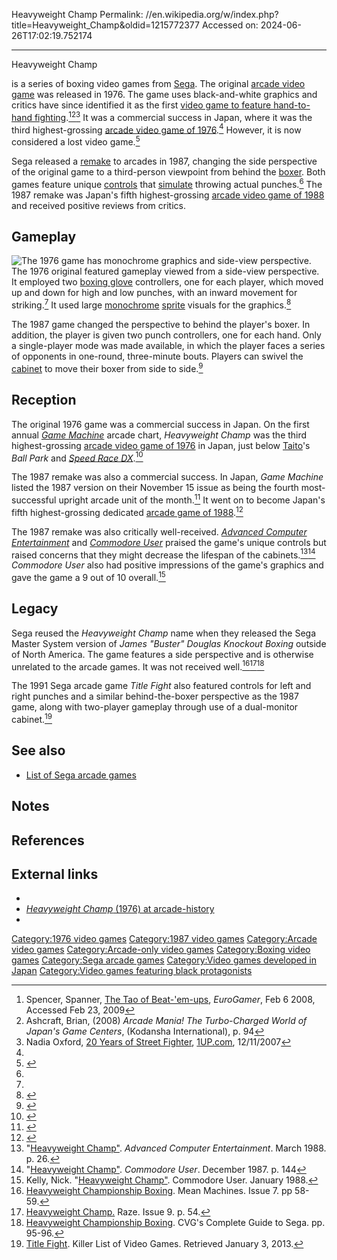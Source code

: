 Heavyweight Champ
Permalink: //en.wikipedia.org/w/index.php?title=Heavyweight_Champ&oldid=1215772377
Accessed on: 2024-06-26T17:02:19.752174



------
Heavyweight Champ
{{short description|1976 video game}}
{{Infobox VG
|title = Heavyweight Champ
|image = Heavyweight Champ arcade flyer.jpg
|caption = Arcade flyer for the 1987 game
|developer = [[Sega]]
|designer = 
|released = October 1976 (original)<ref name="Famitsu">{{cite book |chapter=1973-76 |title=Sega Arcade History |date=2002 |series=[[Famitsu DC]] |publisher=[[Enterbrain]] |pages=30–2 |chapter-url=https://archive.org/details/segaarcadehistoryfamitsudc/page/n31/mode/2up |lang=ja}}</ref><br />September 1987 (remake)<ref>{{cite web|url=http://www.arcade-history.com/?n=heavyweight-champ&page=detail&id=1110|title=Heavyweight Champ arcade video game pcb by SEGA Enterprises, Ltd. (1987)|website=Arcade-history.com|accessdate=8 October 2017}}</ref>
|genre = [[Sports video game|Sports]]
|platforms = [[Arcade video game|Arcade]]
}}
{{about|the video game|heavyweight champions in real life|List of heavyweight boxing champions}}

{{nihongo foot|'''''Heavyweight Champ'''''|ヘビーウェイトチャンプ|Hebīweito Chanpu|lead=yes|group=lower-alpha}} is a series of boxing video games from [[Sega]]. The original [[arcade video game]] was released in 1976. The game uses black-and-white graphics and critics have since identified it as the first [[Fighting game|video game to feature hand-to-hand fighting]].<ref name="tao">Spencer, Spanner, [http://www.eurogamer.net/articles/the-tao-of-beat-em-ups-article?page=1 The Tao of Beat-'em-ups], ''EuroGamer'', Feb 6 2008, Accessed Feb 23, 2009</ref><ref name="ashcraft">Ashcraft, Brian, (2008) ''Arcade Mania! The Turbo-Charged World of Japan's Game Centers'', (Kodansha International), p. 94</ref><ref>Nadia Oxford, [https://web.archive.org/web/20160118091153/www.1up.com/features/20-years-street-fighter 20 Years of Street Fighter], [[1UP.com]], 12/11/2007</ref> It was a commercial success in Japan, where it was the third highest-grossing [[1976 in video games|arcade video game of 1976]].<ref name="GM65"/> However, it is now considered a lost video game.<ref>{{cite web|url=https://ultimatehistoryvideogames.jimdo.com/heavyweight-champ-arcade/|title=Heavyweight Champ|website=Ultimate History of Video games|accessdate=8 October 2017}}</ref>

Sega released a [[video game remake|remake]] to arcades in 1987, changing the side perspective of the original game to a third-person viewpoint from behind the [[Boxer (boxing)|boxer]]. Both games feature unique [[Game controller|controls]] that [[Motion controller|simulate]] throwing actual punches.<ref name="tao"/> The 1987 remake was Japan's fifth highest-grossing [[1988 in video games|arcade video game of 1988]] and received positive reviews from critics.

==Gameplay==
[[File:Heavyweight Champ screenshot.jpg|thumb|left|The 1976 game has monochrome graphics and side-view perspective.]]
The 1976 original featured gameplay viewed from a side-view perspective. It employed two [[boxing glove]] controllers, one for each player, which moved up and down for high and low punches, with an inward movement for striking.<ref name="tao"/> It used large [[monochrome]] [[Sprite (computer graphics)|sprite]] visuals for the graphics.<ref>{{cite book|url=https://books.google.com/books?id=wZnpAgAAQBAJ&pg=PA10|title=Vintage Game Consoles: An Inside Look at Apple, Atari, Commodore, Nintendo, and the Greatest Gaming Platforms of All Time|first1=Bill|last1=Loguidice|first2=Matt|last2=Barton|date=24 February 2014|publisher=CRC Press|isbn=9781135006518|accessdate=8 October 2017|via=Google Books}}</ref>

The 1987 game changed the perspective to behind the player's boxer. In addition, the player is given two punch controllers, one for each hand. Only a single-player mode was made available, in which the player faces a series of opponents in one-round, three-minute bouts. Players can swivel the [[arcade cabinet|cabinet]] to move their boxer from side to side.<ref name=KLOV1987>{{cite web|url=http://www.arcade-museum.com/game_detail.php?game_id=8098|title=Heavyweight Champ (1987)|publisher=International Arcade Museum|accessdate=January 3, 2012}}</ref>

==Reception==
The original 1976 game was a commercial success in Japan. On the first annual ''[[:ja:ゲームマシン|Game Machine]]'' arcade chart, ''Heavyweight Champ'' was the third highest-grossing [[1976 in video games|arcade video game of 1976]] in Japan, just below [[Taito]]'s ''Ball Park'' and ''[[Speed Race|Speed Race DX]]''.<ref name="GM65">{{cite magazine|title=本紙アンケー 〜 ト調査の結果|trans-title=Paper Questionnaire: Results of the Survey |magazine=[[:ja:ゲームマシン|Game Machine]]|issue=65|publisher=[[:ja:アミューズメント通信社|Amusement Press, Inc.]]|date=1 February 1977|page=2|lang=ja|url=https://onitama.tv/gamemachine/pdf/19770201p.pdf#page=2}}</ref>

The 1987 remake was also a commercial success. In Japan, ''Game Machine'' listed the 1987 version on their November 15 issue as being the fourth most-successful upright arcade unit of the month.<ref>{{cite magazine|title=Game Machine's Best Hit Games 25 - アップライト, コックピット型TVゲーム機 (Upright/Cockpit Videos)|magazine=[[:ja:ゲームマシン|Game Machine]]|issue=320|publisher=[[:ja:アミューズメント通信社|Amusement Press, Inc.]]|date=15 November 1987|page=25|lang=ja}}</ref> It went on to become Japan's fifth highest-grossing dedicated [[1988 in video games|arcade game of 1988]].<ref>{{cite magazine |title=Game Machine's Best Hit Games 25: '88 ''/ "Game of the Year '88" By Game Machine'' |magazine=[[:ja:ゲームマシン|Game Machine]] |issue=348 |publisher=[[:ja:アミューズメント通信社|Amusement Press, Inc.]] |date=15 January 1989 |pages=10–1, 26 |lang=ja |url=https://onitama.tv/gamemachine/pdf/19890115p.pdf#page=6}}</ref>

The 1987 remake was also critically well-received. ''[[Advanced Computer Entertainment]]'' and ''[[Commodore User]]'' praised the game's unique controls but raised concerns that they might decrease the lifespan of the cabinets.<ref name=ACE>"[http://www.solvalou.com/subpage/arcade_reviews/10/175/heavyweight_champ_review.html Heavyweight Champ"]. ''Advanced Computer Entertainment''. March 1988. p. 26.</ref><ref name=CU1>"[http://www.solvalou.com/subpage/arcade_reviews/262/175/heavyweight_champ_review.html Heavyweight Champ"]. ''Commodore User''. December 1987. p. 144</ref> ''Commodore User'' also had positive impressions of the game's graphics and gave the game a 9 out of 10 overall.<ref name=CU2>Kelly, Nick. "[http://www.solvalou.com/subpage/arcade_reviews/263/175/heavyweight_champ_review.html Heavyweight Champ"]. Commodore User. January 1988.</ref>

==Legacy==
Sega reused the ''Heavyweight Champ'' name when they released the Sega Master System version of ''James "Buster" Douglas Knockout Boxing'' outside of North America. The game features a side perspective and is otherwise unrelated to the arcade games. It was not received well.<ref name=MM>[http://www.smspower.org/Scans/MeanMachines-Magazine-Issue07?gallerypage=58 Heavyweight Championship Boxing]. Mean Machines. Issue 7. pp 58-59.</ref><ref name=Raze>[http://www.smspower.org/Scans/Raze-Magazine-Issue09?gallerypage=54 Heavyweight Champ.] Raze. Issue 9. p. 54.</ref><ref name=CVG>[http://www.smspower.org/Scans/CVGCompleteGuideToSega-Magazine-Issue1?gallerypage=94 Heavyweight Championship Boxing]. CVG's Complete Guide to Sega. pp. 95-96.</ref>

The 1991 Sega arcade game ''Title Fight'' also featured controls for left and right punches and a similar behind-the-boxer perspective as the 1987 game, along with two-player gameplay through use of a dual-monitor cabinet.<ref name=KLOV2>[http://www.arcade-museum.com/game_detail.php?game_id=10129 Title Fight].  Killer List of Video Games. Retrieved January 3, 2013.</ref>

==See also==
* [[List of Sega arcade games]]

==Notes==
{{Notelist}}

==References==
{{Reflist}}

==External links==
* {{KLOV game|name=Heavyweight Champ (1976)|id=8099}}
* [http://www.arcade-history.com/?n=heavyweight-champ&page=detail&id=26086 ''Heavyweight Champ'' (1976) at arcade-history]
* {{cite AV media |people=[[Jonathan Dunn-Rankin]] |date=1977 |title=Sega Center offers state of the art video games in 1977 |type=television |location=[[San Diego]] |publisher=[[CBS 8 San Diego]] |url=https://www.youtube.com/watch?v=LwfeOu0QsGk |access-date=9 April 2022}}

[[Category:1976 video games]]
[[Category:1987 video games]]
[[Category:Arcade video games]]
[[Category:Arcade-only video games]]
[[Category:Boxing video games]]
[[Category:Sega arcade games]]
[[Category:Video games developed in Japan]]
[[Category:Video games featuring black protagonists]]